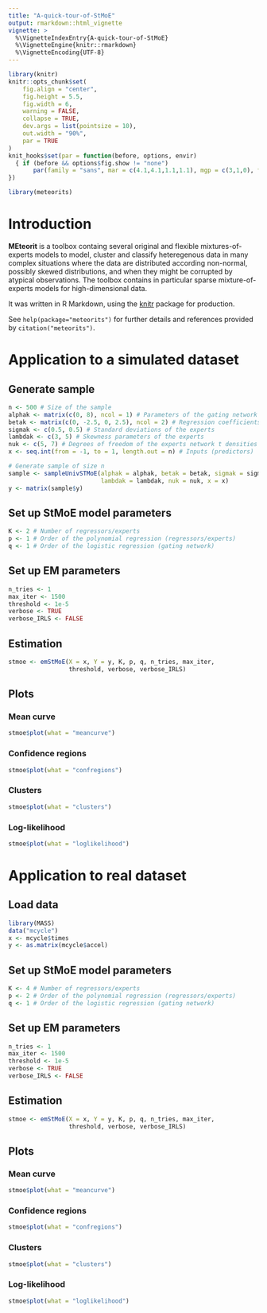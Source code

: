 ```yaml
---
title: "A-quick-tour-of-StMoE"
output: rmarkdown::html_vignette
vignette: >
  %\VignetteIndexEntry{A-quick-tour-of-StMoE}
  %\VignetteEngine{knitr::rmarkdown}
  %\VignetteEncoding{UTF-8}
---
```


```r
library(knitr)
knitr::opts_chunk$set(
	fig.align = "center",
	fig.height = 5.5,
	fig.width = 6,
	warning = FALSE,
	collapse = TRUE,
	dev.args = list(pointsize = 10),
	out.width = "90%",
	par = TRUE
)
knit_hooks$set(par = function(before, options, envir)
  { if (before && options$fig.show != "none") 
       par(family = "sans", mar = c(4.1,4.1,1.1,1.1), mgp = c(3,1,0), tcl = -0.5)
})
```

```r
library(meteorits)
```

# Introduction

**MEteorit** is a toolbox containg several original and flexible 
mixtures-of-experts models to model, cluster and classify heteregenous data in 
many complex situations where the data are distributed according non-normal, 
possibly skewed distributions, and when they might be corrupted by atypical
observations. The toolbox contains in particular sparse mixture-of-experts 
models for high-dimensional data. 

It was written in R Markdown, using the [knitr](https://cran.r-project.org/package=knitr) 
package for production.

See `help(package="meteorits")` for further details and references provided by
`citation("meteorits")`.

# Application to a simulated dataset

## Generate sample

```r
n <- 500 # Size of the sample
alphak <- matrix(c(0, 8), ncol = 1) # Parameters of the gating network
betak <- matrix(c(0, -2.5, 0, 2.5), ncol = 2) # Regression coefficients of the experts
sigmak <- c(0.5, 0.5) # Standard deviations of the experts
lambdak <- c(3, 5) # Skewness parameters of the experts
nuk <- c(5, 7) # Degrees of freedom of the experts network t densities
x <- seq.int(from = -1, to = 1, length.out = n) # Inputs (predictors)

# Generate sample of size n
sample <- sampleUnivSTMoE(alphak = alphak, betak = betak, sigmak = sigmak, 
                          lambdak = lambdak, nuk = nuk, x = x)
y <- matrix(sample$y)
```

## Set up StMoE model parameters

```r
K <- 2 # Number of regressors/experts
p <- 1 # Order of the polynomial regression (regressors/experts)
q <- 1 # Order of the logistic regression (gating network)
```

## Set up EM parameters

```r
n_tries <- 1
max_iter <- 1500
threshold <- 1e-5
verbose <- TRUE
verbose_IRLS <- FALSE
```

## Estimation

```r
stmoe <- emStMoE(X = x, Y = y, K, p, q, n_tries, max_iter, 
                 threshold, verbose, verbose_IRLS)
```

## Plots

### Mean curve

```r
stmoe$plot(what = "meancurve")
```

### Confidence regions

```r
stmoe$plot(what = "confregions")
```

### Clusters

```r
stmoe$plot(what = "clusters")
```

### Log-likelihood

```r
stmoe$plot(what = "loglikelihood")
```

# Application to real dataset

## Load data

```r
library(MASS)
data("mcycle")
x <- mcycle$times
y <- as.matrix(mcycle$accel)
```

## Set up StMoE model parameters

```r
K <- 4 # Number of regressors/experts
p <- 2 # Order of the polynomial regression (regressors/experts)
q <- 1 # Order of the logistic regression (gating network)
```

## Set up EM parameters

```r
n_tries <- 1
max_iter <- 1500
threshold <- 1e-5
verbose <- TRUE
verbose_IRLS <- FALSE
```

## Estimation

```r
stmoe <- emStMoE(X = x, Y = y, K, p, q, n_tries, max_iter, 
                 threshold, verbose, verbose_IRLS)
```

## Plots

### Mean curve

```r
stmoe$plot(what = "meancurve")
```

### Confidence regions

```r
stmoe$plot(what = "confregions")
```

### Clusters

```r
stmoe$plot(what = "clusters")
```

### Log-likelihood

```r
stmoe$plot(what = "loglikelihood")
```
